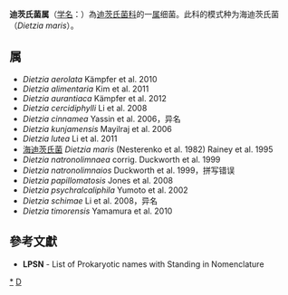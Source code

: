{{Automatic taxobox
| taxon = Dietzia
| authority = Rainey et al. 1995
| type species = 海迪茨氏菌<br>''Dietzia maris''
| type species authority = (Nesterenko et al. 1982) Rainey et al. 1995
}}
'''迪茨氏菌属'''（[[学名|学名]]：{{lang|la|''Dietzia''}}）為[[迪茨氏菌科|迪茨氏菌科]]的一[[属|属]]细菌。此科的模式种为海迪茨氏菌（''Dietzia maris''）。

==属==
* ''Dietzia aerolata'' Kämpfer et al. 2010
* ''Dietzia alimentaria'' Kim et al. 2011
* ''Dietzia aurantiaca'' Kämpfer et al. 2012
* ''Dietzia cercidiphylli'' Li et al. 2008
* ''Dietzia cinnamea'' Yassin et al. 2006，异名
* ''Dietzia kunjamensis'' Mayilraj et al. 2006
* ''Dietzia lutea'' Li et al. 2011
* [[海迪茨氏菌|海迪茨氏菌]] ''Dietzia maris'' (Nesterenko et al. 1982) Rainey et al. 1995
* ''Dietzia natronolimnaea'' corrig. Duckworth et al. 1999
* ''Dietzia natronolimnaios'' Duckworth et al. 1999，拼写错误
* ''Dietzia papillomatosis'' Jones et al. 2008
* ''Dietzia psychralcaliphila'' Yumoto et al. 2002
* ''Dietzia schimae'' Li et al. 2008，异名
* ''Dietzia timorensis'' Yamamura et al. 2010

==參考文獻==
{{reflist}}
* '''LPSN''' - List of Prokaryotic names with Standing in Nomenclature

{{taxonbar}}

[[Category:_迪茨氏菌科|*]]
[[Category:1995年描述的分类群|D]]